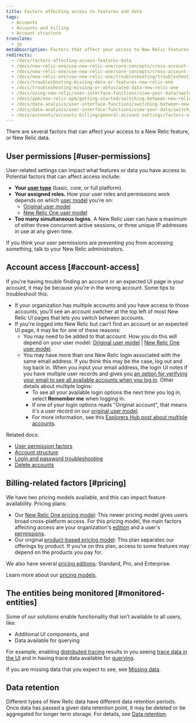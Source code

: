 ```yaml
---
title: Factors affecting access to features and data
tags:
  - Accounts
  - Accounts and billing
  - Account structure
translate:
  - jp
metaDescription: Factors that affect your access to New Relic features and data.
redirects:
  - /docs/factors-affecting-access-features-data
  - /docs/new-relic-one/use-new-relic-one/core-concepts/cross-account-features-security-new-relic-one
  - /docs/new-relic-one/use-new-relic-one/core-concepts/cross-account-features-security
  - /docs/new-relic-one/use-new-relic-one/troubleshooting/troubleshooting-missing-or-obfuscated-data-new-relic-one
  - /docs/troubleshooting-missing-data-or-features-new-relic-one
  - /docs/troubleshooting-missing-or-obfuscated-data-new-relic-one
  - /docs/using-new-relic/user-interface-functions/view-your-data/switch-between-new-relic-products
  - /docs/apm/new-relic-apm/getting-started/switching-between-new-relic-products
  - /docs/data-analysis/user-interface-functions/switching-between-new-relic-products
  - /docs/data-analysis/user-interface-functions/view-your-data/switching-between-new-relic-products
  - /docs/accounts/accounts-billing/general-account-settings/factors-affecting-access-features-data
---
```


There are several factors that can affect your access to a New Relic feature, or New Relic data. 

## User permissions [#user-permissions]

User-related settings can impact what features or data you have access to. Potential factors that can affect access include: 

* **Your [user type](/docs/accounts/accounts-billing/new-relic-one-user-management/user-type)** (basic, core, or full platform).  
* **Your assigned roles.** How your user roles and permissions work depends on which [user model](/docs/accounts/original-accounts-billing/original-product-based-pricing/overview-user-models) you're on: 
  * [Original user model](/docs/accounts/original-accounts-billing/original-users-roles/users-roles-original-user-model/#roles) 
  * [New Relic One user model](/docs/accounts/accounts-billing/new-relic-one-user-management/user-management-concepts) 
* **Too many simultaneous logins.** A New Relic user can have a maximum of either three concurrent active sessions, or three unique IP addresses in use at any given time.

If you think your user permissions are preventing you from accessing something, talk to your New Relic administrators. 

## Account access [#account-access]

If you're having trouble finding an account or an expected UI page in your account, it may be because you're in the wrong account. Some tips to troubleshoot this: 

* If your organization has multiple accounts and you have access to those accounts, you'll see an account switcher at the top left of most New Relic UI pages that lets you switch between accounts.
* If you're logged into New Relic but can't find an account or an expected UI page, it may be for one of these reasons: 
  * You may need to be added to that account. How you do this will depend on your user model: [Original user model](/docs/accounts/original-accounts-billing/original-users-roles/original-account-structure) \| [New Relic One user model](/docs/accounts/accounts-billing/account-structure/new-relic-account-structure/#account-access). 
  * You may have more than one New Relic login associated with the same email address. If you think this may be the case, log out and log back in. When you input your email address, the login UI notes if you have multiple user records and gives you [an option for verifying your email to see all available accounts when you log in](/docs/accounts/accounts-billing/account-setup/troubleshoot-new-relics-password-email-address-login-problems/#verify-email). Other details about multiple logins: 
    * To see all your available login options the next time you log in, select **Remember me** when logging in. 
    * If one of your login options reads "Original account", that means it's a user record on our [original user model](/docs/accounts/original-accounts-billing/original-product-based-pricing/overview-user-models). 
    * For more information, see this [Explorers Hub post about multiple accounts](https://discuss.newrelic.com/t/relic-solution-so-youve-created-a-new-account-and-cant-seem-to-access-your-old-account/113122).

Related docs:

* [User permission factors](#user-permissions)
* [Account structure](/docs/accounts/accounts-billing/new-relic-one-pricing-users/account-user-structure)
* [Login and password troubleshooting](/docs/accounts/install-new-relic/account-setup/troubleshoot-password-email-address-login-problems)
* [Delete accounts](/docs/accounts/accounts-billing/account-setup/downgradecancel-account#cancel-single-account)

## Billing-related factors [#pricing]

We have two pricing models available, and this can impact feature availability. Pricing plans:

* Our [New Relic One pricing model](/docs/new-relic-one-pricing-billing): This newer pricing model gives users broad cross-platform access. For this pricing model, the main factors affecting access are your organization's [edition](https://newrelic.com/pricing) and a user's [permissions](#user-permissions).
* Our original [product-based pricing model](/docs/accounts/original-accounts-billing/product-pricing/product-based-pricing): This plan separates our offerings by product. If you’re on this plan, access to some features may depend on the products you pay for.

We also have several [pricing editions](https://newrelic.com/pricing): Standard, Pro, and Enterprise.

Learn more about our [pricing models](/docs/accounts/original-accounts-billing/original-product-based-pricing/overview-pricing-models).

## The entities being monitored [#monitored-entities]

Some of our solutions enable functionality that isn’t available to all users, like:

* Additional UI components, and
* Data available for querying

For example, enabling [distributed tracing](/docs/understand-dependencies/distributed-tracing/get-started/introduction-distributed-tracing) results in you seeing [trace data in the UI](/docs/understand-dependencies/distributed-tracing/ui-data/understand-use-distributed-trace-ui) and in having trace data available for [querying](/docs/using-new-relic/data/understand-data/query-new-relic-data).

If you are missing data that you expect to see, see [Missing data](/docs/using-new-relic/cross-product-functions/troubleshooting/not-seeing-data).

## Data retention

Different types of New Relic data have different data retention periods. Once data has passed a given data retention point, it may be deleted or be aggregated for longer term storage. For details, see [Data retention](/docs/manage-stored-data).
